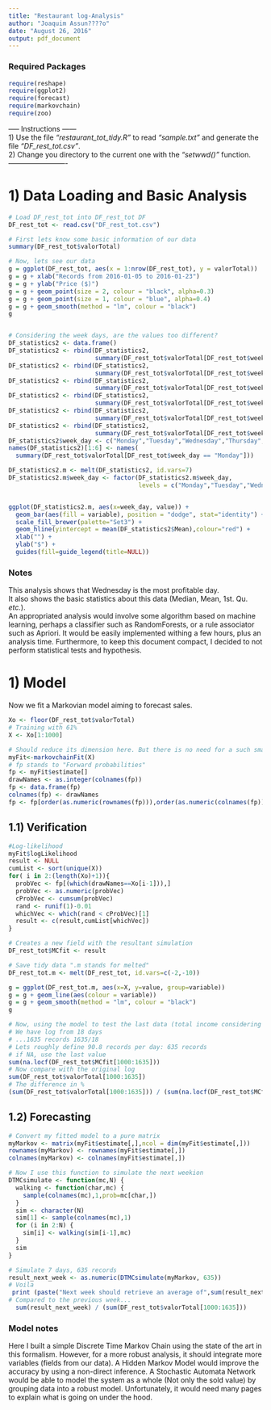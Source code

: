 ```yaml
---
title: "Restaurant log-Analysis"
author: "Joaquim Assun????o"
date: "August 26, 2016"
output: pdf_document
---
```


### Required Packages

```r
require(reshape)
require(ggplot2)
require(forecast)
require(markovchain)
require(zoo)
```
----- Instructions ------  
1) Use the file *"restaurant_tot_tidy.R"* to read *"sample.txt"* and generate the file *"DF_rest_tot.csv"*.  
2) Change you directory to the current one with the *"setwwd()"* function.  
-------------------------

# 1) Data Loading and Basic Analysis

```r
# Load DF_rest_tot into DF_rest_tot DF
DF_rest_tot <- read.csv("DF_rest_tot.csv")

# First lets know some basic information of our data
summary(DF_rest_tot$valorTotal)

# Now, lets see our data
g = ggplot(DF_rest_tot, aes(x = 1:nrow(DF_rest_tot), y = valorTotal))
g = g + xlab("Records from 2016-01-05 to 2016-01-23")
g = g + ylab("Price ($)")
g = g + geom_point(size = 2, colour = "black", alpha=0.3)
g = g + geom_point(size = 1, colour = "blue", alpha=0.4)
g = g + geom_smooth(method = "lm", colour = "black")
g


# Considering the week days, are the values too different?
DF_statistics2 <- data.frame()
DF_statistics2 <- rbind(DF_statistics2,
                        summary(DF_rest_tot$valorTotal[DF_rest_tot$week_day == "Monday"]))
DF_statistics2 <- rbind(DF_statistics2,
                        summary(DF_rest_tot$valorTotal[DF_rest_tot$week_day == "Tuesday"]))
DF_statistics2 <- rbind(DF_statistics2,
                        summary(DF_rest_tot$valorTotal[DF_rest_tot$week_day == "Wednesday"]))
DF_statistics2 <- rbind(DF_statistics2,
                        summary(DF_rest_tot$valorTotal[DF_rest_tot$week_day == "Thursday"]))
DF_statistics2 <- rbind(DF_statistics2,
                        summary(DF_rest_tot$valorTotal[DF_rest_tot$week_day == "Friday"]))
DF_statistics2 <- rbind(DF_statistics2,
                        summary(DF_rest_tot$valorTotal[DF_rest_tot$week_day == "Saturday"]))
DF_statistics2$week_day <- c("Monday","Tuesday","Wednesday","Thursday","Friday","Saturday")
names(DF_statistics2)[1:6] <- names(
  summary(DF_rest_tot$valorTotal[DF_rest_tot$week_day == "Monday"]))

DF_statistics2.m <- melt(DF_statistics2, id.vars=7)
DF_statistics2.m$week_day <- factor(DF_statistics2.m$week_day, 
                                    levels = c("Monday","Tuesday","Wednesday","Thursday","Friday","Saturday"))


ggplot(DF_statistics2.m, aes(x=week_day, value)) +   
  geom_bar(aes(fill = variable), position = "dodge", stat="identity") +
  scale_fill_brewer(palette="Set3") +
  geom_hline(yintercept = mean(DF_statistics2$Mean),colour="red") +
  xlab("") +
  ylab("$") +
  guides(fill=guide_legend(title=NULL))
```

### Notes  
 This analysis shows that Wednesday is the most profitable day.  
It also shows the basic statistics about this data (Median, Mean, 1st. Qu. *etc.*).  
An appropriated analysis would involve some algorithm based on machine learning, perhaps a classifier such as RandomForests,
or a rule associator such as Apriori.
It would be easily implemented withing a few hours, plus an analysis time.
Furthermore, to keep this document compact, I decided to not perform statistical tests and hypothesis.

# 1) Model

Now we fit a Markovian model aiming to forecast sales.

```r
Xo <- floor(DF_rest_tot$valorTotal)
# Training with 61%
X <- Xo[1:1000]

# Should reduce its dimension here. But there is no need for a such small sample.
myFit<-markovchainFit(X)
# fp stands to "Forward probabilities"
fp <- myFit$estimate[]
drawNames <- as.integer(colnames(fp))
fp <- data.frame(fp)
colnames(fp) <- drawNames
fp <- fp[order(as.numeric(rownames(fp))),order(as.numeric(colnames(fp)))]
```

## 1.1) Verification

```r
#Log-likelihood
myFit$logLikelihood
result <- NULL
cumList <- sort(unique(X))
for( i in 2:(length(Xo)+1)){ 
  probVec <- fp[(which(drawNames==Xo[i-1])),]
  probVec <- as.numeric(probVec)
  cProbVec <- cumsum(probVec)
  rand <- runif(1)-0.01
  whichVec <- which(rand < cProbVec)[1]
  result <- c(result,cumList[whichVec])
}

# Creates a new field with the resultant simulation
DF_rest_tot$MCfit <- result

# Save tidy data ".m stands for melted"
DF_rest_tot.m <- melt(DF_rest_tot, id.vars=c(-2,-10))

g = ggplot(DF_rest_tot.m, aes(x=X, y=value, group=variable))
g = g + geom_line(aes(colour = variable))
g = g + geom_smooth(method = "lm", colour = "black")
g

# Now, using the model to test the last data (total income considering the last 7 days)
# We have log from 18 days
# ...1635 records 1635/18
# Lets roughly define 90.8 records per day: 635 records
# if NA, use the last value
sum(na.locf(DF_rest_tot$MCfit[1000:1635]))
# Now compare with the original log
sum(DF_rest_tot$valorTotal[1000:1635])
# The difference in %
(sum(DF_rest_tot$valorTotal[1000:1635])) / (sum(na.locf(DF_rest_tot$MCfit[1000:1635])))
```

## 1.2) Forecasting

```r
# Convert my fitted model to a pure matrix
myMarkov <- matrix(myFit$estimate[,],ncol = dim(myFit$estimate[,]))
rownames(myMarkov) <- rownames(myFit$estimate[,])
colnames(myMarkov) <- colnames(myFit$estimate[,])

# Now I use this function to simulate the next weekion
DTMCsimulate <- function(mc,N) {
  walking <- function(char,mc) {
    sample(colnames(mc),1,prob=mc[char,])
  }
  sim <- character(N)
  sim[1] <- sample(colnames(mc),1)
  for (i in 2:N) {
    sim[i] <- walking(sim[i-1],mc)
  }
  sim
}

# Simulate 7 days, 635 records
result_next_week <- as.numeric(DTMCsimulate(myMarkov, 635))
# Voila
 print (paste("Next week should retrieve an average of",sum(result_next_week),"Dollars"))
# Compared to the previous week...
  sum(result_next_week) / (sum(DF_rest_tot$valorTotal[1000:1635]))
```

### Model notes  
  Here I built a simple Discrete Time Markov Chain using the state of the art in this formalism.
 However, for a more robust analysis, it should integrate more variables (fields from our data). 
 A Hidden Markov Model would improve the accuracy by using a non-direct inference. A Stochastic Automata Network would be able to model the system as a whole (Not only the sold value) by grouping data into a robust model.
Unfortunately, it would need many pages to explain what is going on under the hood.